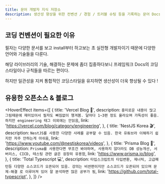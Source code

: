 ```yaml
---
title: 문어 개발자 지식 저장소
description: 생산성 향상을 위한 컨벤션 / 경험 / 트러블 슈팅 등을 기록하는 문어 Docs
---
```


## 코딩 컨벤션이 필요한 이유

필자는 다양한 문서를 보고 install부터 하고보는 초 실전형 개발자이기 때문에 다양한 언어와 기술들을 다룬다.

해당 라이브러리의 기술, 해결하는 문제에 좀더 집중하다보니 프레임워크 Docs의 코딩 스타일이나 규칙들을 따르는 편이다.

하지만 일관성을 지켜 통합적인 코딩스타일을 유지하면 생산성이 더욱 향상될 수 있다 !

## 유용한 오픈소스 & 블로그

<HoverEffect
  items={[
    {
      title: 'Vercel Blog 📝',
      description: `흥미로운 내용이 많고 그림때문에 재미있어서 필자도 빠짐없이 챙겨봄.
        달마다 1~3편 정도 올라오며 가독성이 좋음.
        하지만 engineering 태그 이외에는 안읽음`,
      link: 'https://vercel.com/blog/category/engineering',
    },
    {
      title: 'NestJS Korea 🎬',
      description: `NestJS를 사용한 다양한 사례를 공부할 수 있음.
      한국 유튜브라 이해하기 쉽지만 자주 안하는게 아쉬움`,
      link: 'https://www.youtube.com/@nestjskorea/videos',
    },
    {
      title: 'Prisma Blog 📝',
      description: `Prisma를 사용한다면 무조건 봐야하며,
      사용하지 않더라도 DB 성능개선, 서버리스, CICD, 테스팅 관련 글은 굉장히 유용함`,
      link: 'https://www.prisma.io/blog',
    },
    {
      title: 'Total Typescript 💻',
      description: `타입스크립트의 타입변환, 제너릭, 고급패턴등 다양한 소스코드가 오픈되어 있음.
       강의는 비싼편이지만 소스코드가 오픈되어 있으며 문제-해결 로 이루어져 있어 잘 분석하면 많은 공부가 됨`,
      link: 'https://github.com/total-typescript',
    },
  ]}
/>
